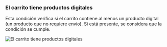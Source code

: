### El carrito tiene productos digitales

Esta condición verifica si el carrito contiene al menos un producto digital (un producto que no requiere envío). Si está presente, se considera que la condición se cumple.

<img
  src="/images/essentials/condition-sets/cart-has-digital-product.webp"
  alt="El carrito tiene productos digitales"
/>
